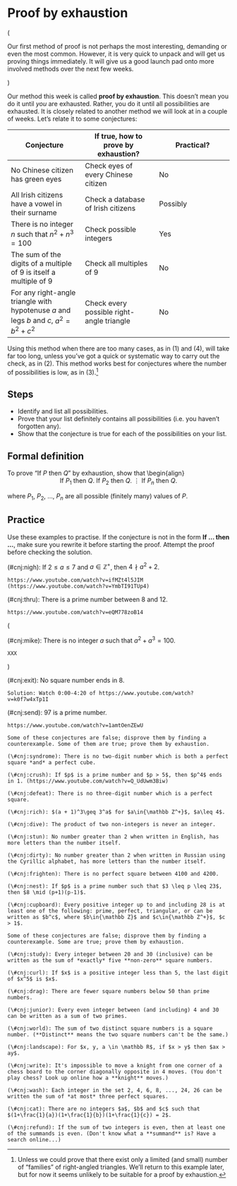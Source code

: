 # Proof by exhaustion

(

Our first method of proof is not perhaps the most interesting, demanding or even the most common. However, it is very quick to unpack and will get us proving things immediately. It will give us a good launch pad onto more involved methods over the next few weeks.

)

Our method this week is called **proof by exhaustion**. This doesn't mean you do it until *you* are exhausted. Rather, you do it until all possibilities are exhausted. It is closely related to another method we will look at in a couple of weeks. Let's relate it to some conjectures:

**Conjecture** | **If true, how to prove by exhaustion?** | **Practical?**
------------- | ------------- | -------------
No Chinese citizen has green eyes | Check eyes of every Chinese citizen | No
All Irish citizens have a vowel in their surname | Check a database of Irish citizens | Possibly
There is no integer $n$ such that $n^2 + n^3 = 100$ | Check possible integers | Yes
The sum of the digits of a multiple of $9$ is itself a multiple of $9$ | Check all multiples of $9$ | No
For any right-angle triangle with hypotenuse $a$ and legs $b$ and $c$, $a^2 = b^2 + c^2$ | Check every possible right-angle triangle | No

Using this method when there are too many cases, as in (1) and (4), will take far too long, unless you've got a quick or systematic way to carry out the check, as in (2). This method works best for conjectures where the number of possibilities is low, as in (3).^[Unless we could prove that there exist only a limited (and small) number of "families" of right-angled triangles. We'll return to this example later, but for now it seems unlikely to be suitable for a proof by exhaustion.]

## Steps

- Identify and list all possibilities.
- Prove that your list definitely contains all possibilities (i.e. you haven't forgotten any).
- Show that the conjecture is true for each of the possibilities on your list.

## Formal definition

To prove "If $P$ then $Q$" by exhaustion, show that
\begin{align}
<center>
If $P_1$ then $Q$.
If $P_2$ then $Q$.
$\vdots$
If $P_n$ then $Q$.
</center>
where $P_1$, $P_2$, ..., $P_n$ are all possible (finitely many) values of $P$.

## Practice

Use these examples to practise. If the conjecture is not in the form **If ... then ...**, make sure you rewrite it before starting the proof. Attempt the proof before checking the solution.

(\#cnj:nigh): If $2 \leq a \leq 7$ and $a \in{\mathbb Z}^+$, then $4 \nmid a^2 + 2$.

```solution
https://www.youtube.com/watch?v=ifMZt4l5JIM
(https://www.youtube.com/watch?v=YmbTI91TUp4)

```

(\#cnj:thru): There is a prime number between $8$ and $12$.

```solution
https://www.youtube.com/watch?v=eQM778zoB14

```

(

(\#cnj:mike): There is no integer $a$ such that $a^2 + a^3 = 100$.

```solution
XXX

```

)

(\#cnj:exit): No square number ends in $8$.

```solution
Solution: Watch 0:00-4:20 of https://www.youtube.com/watch?v=k0f7w4xTp1I

```

(\#cnj:send): $97$ is a prime number.

```solution
https://www.youtube.com/watch?v=1amtOenZEwU

```

<div class="alert alert-info" role="alert">
```exercise
Some of these conjectures are false; disprove them by finding a counterexample. Some of them are true; prove them by exhaustion.

(\#cnj:syndrome): There is no two-digit number which is both a perfect square *and* a perfect cube.

(\#cnj:crush): If $p$ is a prime number and $p > 5$, then $p^4$ ends in 1. (https://www.youtube.com/watch?v=Q_UdUwm3Biw)

(\#cnj:defeat): There is no three-digit number which is a perfect square. 

(\#cnj:rich): $(a + 1)^3\geq 3^a$ for $a\in{\mathbb Z^+}$, $a\leq 4$.

(\#cnj:dive): The product of two non-integers is never an integer.

(\#cnj:stun): No number greater than 2 when written in English, has more letters than the number itself.

(\#cnj:dirty): No number greater than 2 when written in Russian using the Cyrillic alphabet, has more letters than the number itself.

(\#cnj:frighten): There is no perfect square between 4100 and 4200.

(\#cnj:nest): If $p$ is a prime number such that $3 \leq p \leq 23$, then $8 \mid (p+1)(p-1)$.

(\#cnj:cupboard): Every positive integer up to and including 28 is at least one of the following: prime, perfect, triangular, or can be written as $b^c$, where $b\in{\mathbb Z}$ and $c\in{\mathbb Z^+}$, $c > 1$.

``` 

```exercise
Some of these conjectures are false; disprove them by finding a counterexample. Some are true; prove them by exhaustion.

(\#cnj:study): Every integer between 20 and 30 (inclusive) can be written as the sum of *exactly* five **non-zero** square numbers.

(\#cnj:curl): If $x$ is a positive integer less than 5, the last digit of $x^5$ is $x$.

(\#cnj:drag): There are fewer square numbers below 50 than prime numbers.

(\#cnj:junior): Every even integer between (and including) 4 and 30 can be written as a sum of two primes.

(\#cnj:world): The sum of two distinct square numbers is a square number. (**Distinct** means the two square numbers can't be the same.)

(\#cnj:landscape): For $x, y, a \in \mathbb R$, if $x > y$ then $ax > ay$.

(\#cnj:write): It's impossible to move a knight from one corner of a chess board to the corner diagonally opposite in 4 moves. (You don't play chess? Look up online how a **knight** moves.)

(\#cnj:wash): Each integer in the set 2, 4, 6, 8, ..., 24, 26 can be written the sum of *at most* three perfect squares.

(\#cnj:cat): There are no integers $a$, $b$ and $c$ such that $(1+\frac{1}{a})(1+\frac{1}{b})(1+\frac{1}{c}) = 2$.

(\#cnj:refund): If the sum of two integers is even, then at least one of the summands is even. (Don't know what a **summand** is? Have a search online...)

``` 

</div>